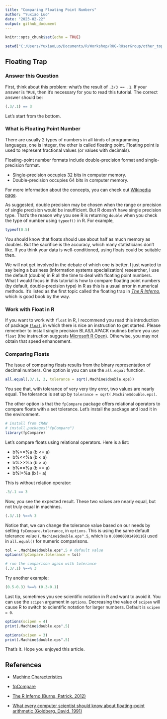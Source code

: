 ```yaml
---
title: "Comparing Floating Point Numbers"
author: "Yuxiao Luo"
date: "2023-02-22"
output: github_document
---
```


```r
knitr::opts_chunk$set(echo = TRUE)
```

```r
setwd("C:/Users/YuxiaoLuo/Documents/R/Workshop/RUG-RUserGroup/other_topics")
```

## Floating Trap

### Answer this Question

First, think about this problem: what's the result of `.3/3 == .1`. If your answer is `TRUE`, then it's necessary for you to read this tutorial. The correct answer should be:

```r
(.3/.1) == 3
```

Let's start from the bottom.

### What is Floating Point Number

There are usually 2 types of numbers in all kinds of programming languages, one is integer, the other is called floating point. Floating point is used to represent fractional values (or values with decimals). 

Floating-point number formats include double-precision format and single-precision format. 

- Single-precision occupies 32 bits in computer memory.
- Double-precision occupies 64 bits in computer memory. 

For more information about the concepts, you can check out [Wikipedia page](https://en.wikipedia.org/wiki/Double-precision_floating-point_format).

As suggested, double precision may be chosen when the range or precision of single precision would be insufficient. But R doesn't have single precision type. That's the reason why you see R is returning `double` when you check the type of number using `typeof()` in R. For example,

```r
typeof(0.5)
```

You should know that floats should use about half as much memory as doubles. But the sacrifice is the accuracy, which many statisticians don't like. If you think your data is well-conditioned, using floats could be suitable then. 

We will not get involved in the debate of which one is better. I just wanted to say being a business (information systems specialization) researcher, I use the default (double) in R all the time to deal with floating point numbers. What I would focus in this tutorial is how to compare floating point numbers (by default, double-precision type) in R as this is a usual error in numerical methods. It's listed as the first topic called the floating trap in [*The R Inferno*](https://www.burns-stat.com/pages/Tutor/R_inferno.pdf), which is good book by the way.

### Work with Float in R

If you want to work with `float` in R, I recommend you read this introduction of package [`float`](https://cran.r-project.org/web/packages/float/readme/README.html#:~:text=float%20is%20a%20single%20precision,obvious%20performance%20vs%20accuracy%20tradeoff.), in which there is nice an instruction to get started. Please remember to install single precision BLAS/LAPACK routines before you use `float` (the instruction suggests [Microsoft R Open](https://mran.microsoft.com/open)). Otherwise, you may not obtain that speed enhancement. 

### Comparing Floats

The issue of comparing floats results from the binary representation of decimal numbers. One option is you can use the `all.equal` function. 

```r
all.equal(.3/.1, 3, tolerance = sqrt(.Machine$double.eps))
```
You see that, with tolerance of very very tiny error, two values are nearly equal. The tolerance is set up by `tolerance = sqrt(.Machine$double.eps)`.

The other option is that the `fpCompare` package offers relational operators to compare floats with a set tolerance. Let's install the package and load it in the environment. 

```r
# install from CRAN
# install.packages("fpCompare")
library(fpCompare)
```

Let's compare floats using relational operators. Here is a list:

- b%<=%a (b <= a)
- b%<<%a (b <  a)
- b%>>%a (b >  a)
- b%==%a (b == a)
- b%!=%a (b != a) 

This is without relation operator:

```r
.3/.1 == 3 
```
Now, you see the expected result. These two values are nearly equal, but not truly equal in machines.

```r
(.3/.1) %==% 3
```

Notice that, we can change the tolerance value based on our needs by setting `fpCompare.tolerance`, in `options`. This is using the same default tolerance value (`.Machine$double.eps^.5`, which is `0.00000001490116`) used in `all.equal()` for numeric comparisons.

```r
tol = .Machine$double.eps^.5 # default value
options(fpCompare.tolerance = tol)

# run the comparison again with tolerance
(.3/.1) %==% 3
```

Try another example:

```r
(0.5-0.3) %==% (0.3-0.1)
```
Last tip, sometimes you see scientific notation in R and want to avoid it. You can use the `scipen` argument in `options`. Decreasing the value of `scipen` will cause R to switch to scientific notation for larger numbers. Default is `scipen = 0`. 

```r
options(scipen = 4)
print(.Machine$double.eps^.5)

options(scipen = 3)
print(.Machine$double.eps^.5)
```

That's it. Hope you enjoyed this article. 

## References

- [Machine Characteristics](https://www.math.ucla.edu/~anderson/rw1001/library/base/html/zMachine.html)

- [fpCompare](https://fpcompare.predictiveecology.org/)

- [The R Inferno (Burns, Patrick. 2012)](https://www.burns-stat.com/pages/Tutor/R_inferno.pdf)

- [What every computer scientist should know about floating-point arithmetic (Goldberg, David. 1991)](https://dl.acm.org/doi/10.1145/103162.103163)